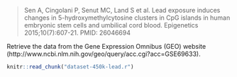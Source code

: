 > Sen A, Cingolani P, Senut MC, Land S et al. Lead exposure induces
> changes in 5-hydroxymethylcytosine clusters in CpG islands in human
> embryonic stem cells and umbilical cord blood. Epigenetics
> 2015;10(7):607-21. PMID: 26046694

Retrieve the data from the Gene Expression Omnibus (GEO) website
(http://www.ncbi.nlm.nih.gov/geo/query/acc.cgi?acc=GSE69633).


```r
knitr::read_chunk("dataset-450k-lead.r")
```

```r
```

